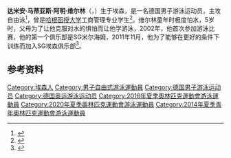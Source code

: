 {{NoteTA|G1=Aquatics}}
{{Infobox swimmer
| name           = 达米安·维尔林
| image          = 
| caption        = 
| full_name      = 达米安·马蒂亚斯·阿明·维尔林
| nationality    = {{GER}}
| strokes        = [[自由泳|自由泳]]
| club           = 
| birth_date     = {{birth date and age|1996|2|13|df=yes}}
| birth_place    = {{GER}}[[埃森|埃森]]
| death_date     = 
| death_place    = 
| height         = {{convert|1.96|m|ftin|abbr=on}}
| weight         = {{convert|74|kg|lb|abbr=on}}
| show-medals    = yes
| medaltemplates = 
{{MedalSport|男子[[游泳|游泳]]}}
{{MedalCountry|{{GER}}}}
{{MedalCompetition|[[欧洲游泳锦标赛|欧洲游泳锦标赛]]}}
{{MedalBronze|[[2018年欧洲游泳锦标赛|2018 格拉斯哥]]|4×100米混合泳接力}}
{{MedalCompetition|[[青年奥林匹克运动会|青年奥林匹克运动会]]}}
{{MedalSilver|[[2014年夏季青年奥林匹克运动会|2014 南京]]|[[2014年夏季青年奥林匹克运动会游泳比赛|4×100米混合泳接力]]}}
{{MedalBronze|2014 南京|100米自由泳}}
{{MedalBronze|2014 南京|200米自由泳}}
{{MedalBronze|2014 南京|4×100米自由泳接力}}
{{MedalCompetition|欧洲青年游泳锦标赛}}
{{MedalGold|2014 多德雷赫特|4×200米自由泳接力}}
{{MedalSilver|2013 波兹南|4×100米混合泳接力}}
{{MedalSilver|2013 波兹南|男女混合4×100米自由泳接力}}
{{MedalSilver|2014 多德雷赫特|100米自由泳}}
{{MedalSilver|2014 多德雷赫特|4×100米自由泳接力}}
{{MedalSilver|2014 多德雷赫特|男女混合4×100米自由泳接力}}
{{MedalSilver|2014 多德雷赫特|男女混合4×100米混合泳接力}}
{{MedalBronze|2013 波兹南|4×100米自由泳接力}}
{{MedalBronze|2013 波兹南|4×200米自由泳接力}}
{{MedalBronze|2014 多德雷赫特|4×100米混合泳接力}}
}}

'''达米安·马蒂亚斯·阿明·维尔林'''（{{lang-de|Damian Matthias Armin Wierling}}，{{bd|1996年|2月13日||}}）生于埃森，是一名德国男子游泳运动员，主攻自由泳<ref>{{cite web|url=https://www.teamdeutschland.de/athleten/details/damian-wierling|title=Damian Wierling|work={{lang|de|Team Deutschland}}|accessdate=2020-08-27|archiveurl=https://archive.is/tcePt|archivedate=2020-08-27}}</ref>，曾是[[哈根函授大学|哈根函授大学]]工商管理专业学生<ref>{{cite web|url=https://www.muelheim-ruhr.de/cms/local_hero.html|script-title=de:Local Hero|work={{lang|de|Mülheim an der Ruhr Stadt am Fluss}}|accessdate=2020-08-27|archiveurl=https://archive.is/Jg1j0|archivedate=2020-08-27}}</ref>。维尔林童年时极度怕水，5岁时，父母为了让他克服对水的惧怕而让他学游泳，2002年，他首次参加游泳比赛，他的第一个俱乐部是SG米尔海姆，2011年11月，他为了能够在更好的条件下训练而加入SG埃森俱乐部<ref>{{cite web|url=https://www.swimpool.de/schwimmen/kader-talente/sportlerportraits/wierling-damian/buchstabe/W.html|script-title=de:Sportlerportrait 03/2013 – Damian Wierling|work={{lang|de|Schwimmverband NRW}}|accessdate=2020-08-27|archiveurl=https://archive.is/qUT4g|archivedate=2020-08-27}}</ref>。

==参考资料==
{{reflist}}
{{Authority control}}
{{DEFAULTSORT:Wierling, Damian}}
[[Category:埃森人|Category:埃森人]]
[[Category:男子自由式游泳運動員|Category:男子自由式游泳運動員]]
[[Category:德国男子游泳运动员|Category:德国男子游泳运动员]]
[[Category:德国奥运游泳运动员|Category:德国奥运游泳运动员]]
[[Category:2016年夏季奧林匹克運動會游泳運動員|Category:2016年夏季奧林匹克運動會游泳運動員]]
[[Category:2020年夏季奧林匹克運動會游泳運動員|Category:2020年夏季奧林匹克運動會游泳運動員]]
[[Category:2014年夏季青年奧林匹克運動會游泳運動員|Category:2014年夏季青年奧林匹克運動會游泳運動員]]